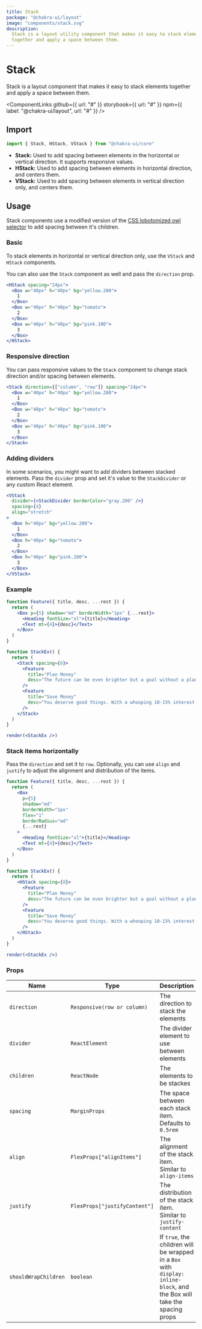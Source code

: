 ```yaml
---
title: Stack
package: "@chakra-ui/layout"
image: "components/stack.svg"
description:
  Stack is a layout utility component that makes it easy to stack elements
  together and apply a space between them.
---
```



# Stack

Stack is a layout component that makes it easy to stack elements together and
apply a space between them.

<ComponentLinks
  github={{ url: "#" }}
  storybook={{ url: "#" }}
  npm={{ label: "@chakra-ui/layout", url: "#" }}
/>

<carbon-ad></carbon-ad>

## Import

```js
import { Stack, HStack, VStack } from "@chakra-ui/core"
```

- **Stack:** Used to add spacing between elements in the horizontal or vertical
  direction. It supports responsive values.
- **HStack:** Used to add spacing between elements in horizontal direction, and
  centers them.
- **VStack:** Used to add spacing between elements in vertical direction only,
  and centers them.

## Usage

Stack components use a modified version of the
[CSS lobotomized owl selector](https://alistapart.com/article/axiomatic-css-and-lobotomized-owls/)
to add spacing between it's children.

### Basic

To stack elements in horizontal or vertical direction only, use the `VStack` and
`HStack` components.

You can also use the `Stack` component as well and pass the `direction` prop.

```jsx
<HStack spacing="24px">
  <Box w="40px" h="40px" bg="yellow.200">
    1
  </Box>
  <Box w="40px" h="40px" bg="tomato">
    2
  </Box>
  <Box w="40px" h="40px" bg="pink.100">
    3
  </Box>
</HStack>
```

### Responsive direction

You can pass responsive values to the `Stack` component to change stack
direction and/or spacing between elements.

```jsx
<Stack direction={["column", "row"]} spacing="24px">
  <Box w="40px" h="40px" bg="yellow.200">
    1
  </Box>
  <Box w="40px" h="40px" bg="tomato">
    2
  </Box>
  <Box w="40px" h="40px" bg="pink.100">
    3
  </Box>
</Stack>
```

### Adding dividers

In some scenarios, you might want to add dividers between stacked elements. Pass
the `divider` prop and set it's value to the `StackDivider` or any custom React
element.

```jsx
<VStack
  divider={<StackDivider borderColor="gray.200" />}
  spacing={4}
  align="stretch"
>
  <Box h="40px" bg="yellow.200">
    1
  </Box>
  <Box h="40px" bg="tomato">
    2
  </Box>
  <Box h="40px" bg="pink.100">
    3
  </Box>
</VStack>
```

### Example

```jsx manual=true
function Feature({ title, desc, ...rest }) {
  return (
    <Box p={5} shadow="md" borderWidth="1px" {...rest}>
      <Heading fontSize="xl">{title}</Heading>
      <Text mt={4}>{desc}</Text>
    </Box>
  )
}

function StackEx() {
  return (
    <Stack spacing={8}>
      <Feature
        title="Plan Money"
        desc="The future can be even brighter but a goal without a plan is just a wish"
      />
      <Feature
        title="Save Money"
        desc="You deserve good things. With a whooping 10-15% interest rate per annum, grow your savings on your own terms with our completely automated process"
      />
    </Stack>
  )
}

render(<StackEx />)
```

### Stack items horizontally

Pass the `direction` and set it to `row`. Optionally, you can use `align` and
`justify` to adjust the alignment and distribution of the items.

```jsx manual=true
function Feature({ title, desc, ...rest }) {
  return (
    <Box
      p={5}
      shadow="md"
      borderWidth="1px"
      flex="1"
      borderRadius="md"
      {...rest}
    >
      <Heading fontSize="xl">{title}</Heading>
      <Text mt={4}>{desc}</Text>
    </Box>
  )
}

function StackEx() {
  return (
    <HStack spacing={8}>
      <Feature
        title="Plan Money"
        desc="The future can be even brighter but a goal without a plan is just a wish"
      />
      <Feature
        title="Save Money"
        desc="You deserve good things. With a whooping 10-15% interest rate per annum, grow your savings."
      />
    </HStack>
  )
}

render(<StackEx />)
```

### Props

| Name                 | Type                          | Description                                                                                                              |
| -------------------- | ----------------------------- | ------------------------------------------------------------------------------------------------------------------------ |
| `direction`          | `Responsive(row or column)`   | The direction to stack the elements                                                                                      |
| `divider`            | `ReactElement`                | The divider element to use between elements                                                                              |
| `children`           | `ReactNode`                   | The elements to be stackes                                                                                               |
| `spacing`            | `MarginProps`                 | The space between each stack item. Defaults to `0.5rem`                                                                  |
| `align`              | `FlexProps["alignItems"]`     | The alignment of the stack item. Similar to `align-items`                                                                |
| `justify`            | `FlexProps["justifyContent"]` | The distribution of the stack item. Similar to `justify-content`                                                         |
| `shouldWrapChildren` | `boolean`                     | If `true`, the children will be wrapped in a `Box` with `display: inline-block`, and the Box will take the spacing props |

